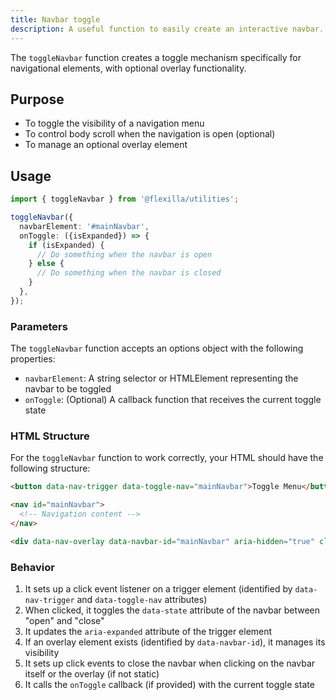 ```yaml
---
title: Navbar toggle
description: A useful function to easily create an interactive navbar.
---
```


The `toggleNavbar` function creates a toggle mechanism specifically for navigational elements, with optional overlay functionality.

## Purpose

- To toggle the visibility of a navigation menu
- To control body scroll when the navigation is open (optional)
- To manage an optional overlay element


## Usage

```ts
import { toggleNavbar } from '@flexilla/utilities';

toggleNavbar({
  navbarElement: '#mainNavbar',
  onToggle: ({isExpanded}) => {
    if (isExpanded) {
      // Do something when the navbar is open
    } else {
      // Do something when the navbar is closed
    }
  },
});
```

### Parameters

The `toggleNavbar` function accepts an options object with the following properties:

- `navbarElement`: A string selector or HTMLElement representing the navbar to be toggled
- `onToggle`: (Optional) A callback function that receives the current toggle state


### HTML Structure

For the `toggleNavbar` function to work correctly, your HTML should have the following structure:

```html
<button data-nav-trigger data-toggle-nav="mainNavbar">Toggle Menu</button>

<nav id="mainNavbar">
  <!-- Navigation content -->
</nav>

<div data-nav-overlay data-navbar-id="mainNavbar" aria-hidden="true" class="navbar-overlay-class"></div>
```

### Behavior

1. It sets up a click event listener on a trigger element (identified by `data-nav-trigger` and `data-toggle-nav` attributes)
2. When clicked, it toggles the `data-state` attribute of the navbar between "open" and "close"
3. It updates the `aria-expanded` attribute of the trigger element
5. If an overlay element exists (identified by `data-navbar-id`), it manages its visibility
6. It sets up click events to close the navbar when clicking on the navbar itself or the overlay (if not static)
7. It calls the `onToggle` callback (if provided) with the current toggle state